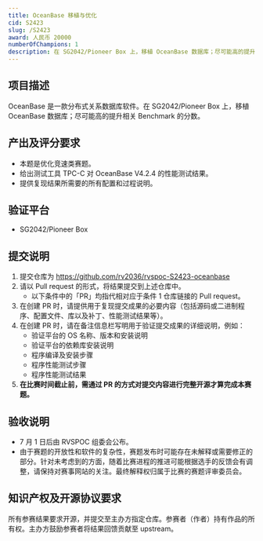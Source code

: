 ```yaml
---
title: OceanBase 移植与优化
cid: S2423
slug: /S2423
award: 人民币 20000
numberOfChampions: 1
description: 在 SG2042/Pioneer Box 上，移植 OceanBase 数据库；尽可能高的提升相关 Benchmark 的分数。
---
```



<ChallengesMetaInDoc />


<ChallengeRegistration />

## 项目描述

OceanBase 是一款分布式关系数据库软件。在 SG2042/Pioneer Box 上，移植 OceanBase 数据库；尽可能高的提升相关 Benchmark 的分数。

## 产出及评分要求

- 本题是优化竞速类赛题。
- 给出测试工具 TPC-C 对 OceanBase V4.2.4 的性能测试结果。
- 提供复现结果所需要的所有配置和过程说明。

## 验证平台

- SG2042/Pioneer Box

## 提交说明

1. 提交仓库为 https://github.com/rv2036/rvspoc-S2423-oceanbase
2. 请以 Pull request 的形式，将结果提交到上述仓库中。
   - 以下条件中的「PR」均指代相对应于条件 1 仓库链接的 Pull request。
3. 在创建 PR 时，请提供用于复现提交成果的必要内容（包括源码或二进制程序、配置文件、库以及补丁、性能测试结果等）。
4. 在创建 PR 时，请在备注信息栏写明用于验证提交成果的详细说明，例如：
   - 验证平台的 OS 名称、版本和安装说明
   - 验证平台的依赖库安装说明
   - 程序编译及安装步骤
   - 程序性能测试步骤
   - 程序性能测试结果
5. **在比赛时间截止前，需通过 PR 的方式对提交内容进行完整开源才算完成本赛题。**

## 验收说明

- 7 月 1 日后由 RVSPOC 组委会公布。
- 由于赛题的开放性和软件的复杂性，赛题发布时可能存在未解释或需要修正的部分。针对未考虑到的方面，随着比赛进程的推进可能根据选手的反馈会有调整，请保持对赛事网站的关注。最终解释权归属于比赛的赛题评审委员会。

## 知识产权及开源协议要求

所有参赛结果要求开源，并提交至主办方指定仓库。参赛者（作者）持有作品的所有权。主办方鼓励参赛者将结果回馈贡献至 upstream。
